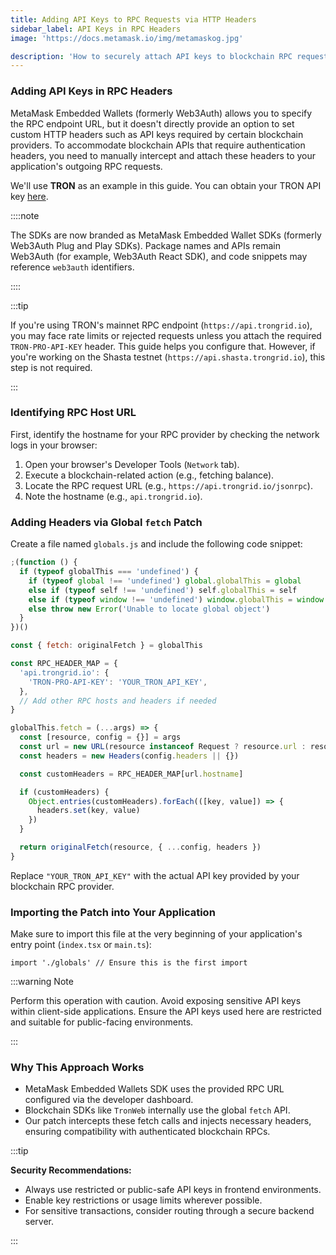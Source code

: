 ```yaml
---
title: Adding API Keys to RPC Requests via HTTP Headers
sidebar_label: API Keys in RPC Headers
image: 'https://docs.metamask.io/img/metamaskog.jpg'

description: 'How to securely attach API keys to blockchain RPC requests | Embedded Wallets'
---
```


### Adding API Keys in RPC Headers

MetaMask Embedded Wallets (formerly Web3Auth) allows you to specify the RPC endpoint URL, but it doesn't directly provide an option to set custom HTTP headers such as API keys required by certain blockchain providers. To accommodate blockchain APIs that require authentication headers, you need to manually intercept and attach these headers to your application's outgoing RPC requests.

We'll use **TRON** as an example in this guide. You can obtain your TRON API key [here](https://developers.tron.network/reference/select-network).

::::note

The SDKs are now branded as MetaMask Embedded Wallet SDKs (formerly Web3Auth Plug and Play SDKs). Package names and APIs remain Web3Auth (for example, Web3Auth React SDK), and code snippets may reference `web3auth` identifiers.

::::

:::tip

If you're using TRON's mainnet RPC endpoint (`https://api.trongrid.io`), you may face rate limits or rejected requests unless you attach the required `TRON-PRO-API-KEY` header. This guide helps you configure that. However, if you're working on the Shasta testnet (`https://api.shasta.trongrid.io`), this step is not required.

:::

### Identifying RPC Host URL

First, identify the hostname for your RPC provider by checking the network logs in your browser:

1. Open your browser's Developer Tools (`Network` tab).
2. Execute a blockchain-related action (e.g., fetching balance).
3. Locate the RPC request URL (e.g., `https://api.trongrid.io/jsonrpc`).
4. Note the hostname (e.g., `api.trongrid.io`).

### Adding Headers via Global `fetch` Patch

Create a file named `globals.js` and include the following code snippet:

```jsx title="globals.js"
;(function () {
  if (typeof globalThis === 'undefined') {
    if (typeof global !== 'undefined') global.globalThis = global
    else if (typeof self !== 'undefined') self.globalThis = self
    else if (typeof window !== 'undefined') window.globalThis = window
    else throw new Error('Unable to locate global object')
  }
})()

const { fetch: originalFetch } = globalThis

const RPC_HEADER_MAP = {
  'api.trongrid.io': {
    'TRON-PRO-API-KEY': 'YOUR_TRON_API_KEY',
  },
  // Add other RPC hosts and headers if needed
}

globalThis.fetch = (...args) => {
  const [resource, config = {}] = args
  const url = new URL(resource instanceof Request ? resource.url : resource)
  const headers = new Headers(config.headers || {})

  const customHeaders = RPC_HEADER_MAP[url.hostname]

  if (customHeaders) {
    Object.entries(customHeaders).forEach(([key, value]) => {
      headers.set(key, value)
    })
  }

  return originalFetch(resource, { ...config, headers })
}
```

Replace `"YOUR_TRON_API_KEY"` with the actual API key provided by your blockchain RPC provider.

### Importing the Patch into Your Application

Make sure to import this file at the very beginning of your application's entry point (`index.tsx` or `main.ts`):

```tsx
import './globals' // Ensure this is the first import
```

:::warning Note

Perform this operation with caution. Avoid exposing sensitive API keys within client-side applications. Ensure the API keys used here are restricted and suitable for public-facing environments.

:::

### Why This Approach Works

- MetaMask Embedded Wallets SDK uses the provided RPC URL configured via the developer dashboard.
- Blockchain SDKs like `TronWeb` internally use the global `fetch` API.
- Our patch intercepts these fetch calls and injects necessary headers, ensuring compatibility with authenticated blockchain RPCs.

:::tip

**Security Recommendations:**

- Always use restricted or public-safe API keys in frontend environments.
- Enable key restrictions or usage limits wherever possible.
- For sensitive transactions, consider routing through a secure backend server.

:::
